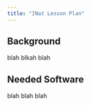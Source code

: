 ```yaml
---
title: "INat Lesson Plan"
---
```


## Background

blah blkah blah

## Needed Software

blah blah blah


